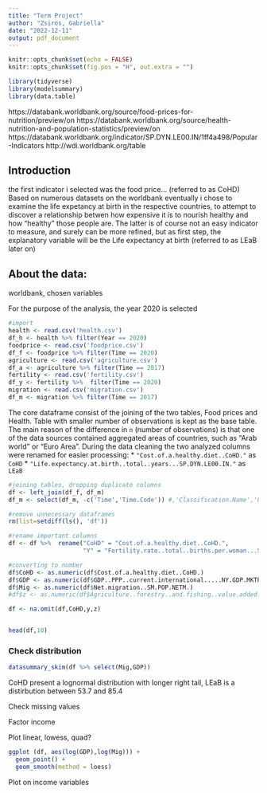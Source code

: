 ```yaml
---
title: "Term Project"
author: "Zsiros, Gabriella"
date: "2022-12-11"
output: pdf_document
---
```


```r
knitr::opts_chunk$set(echo = FALSE)
knitr::opts_chunk$set(fig.pos = "H", out.extra = "")
```

```r
library(tidyverse)
library(modelsummary)
library(data.table)
```
https://databank.worldbank.org/source/food-prices-for-nutrition/preview/on
https://databank.worldbank.org/source/health-nutrition-and-population-statistics/preview/on
https://databank.worldbank.org/indicator/SP.DYN.LE00.IN/1ff4a498/Popular-Indicators
http://wdi.worldbank.org/table

## Introduction 
the first indicator i selected was the food price... (referred to as CoHD)
Based on numerous datasets on the worldbank eventually i chose to examine the life expetancy at birth in the respective countries, to attempt to discover a relationship betwen how expensive it is to nourish healthy and how "healthy" those people are. The latter is of course not an easy indicator to measure, and surely can be more refined, but as first step, the explanatory variable will be the Life expectancy at birth (referred to as LEaB later on)

## About the data:
worldbank, chosen variables

For the purpose of the analysis, the year 2020 is selected 
```r
#import
health <- read.csv('health.csv')
df_h <- health %>% filter(Year == 2020)
foodprice <- read.csv('foodprice.csv')
df_f <- foodprice %>% filter(Time == 2020)
agriculture <- read.csv('agriculture.csv')
df_a <- agriculture %>% filter(Time == 2017)
fertility <- read.csv('fertility.csv')
df_y <- fertility %>%  filter(Time == 2020)
migration <- read.csv('migration.csv')
df_m <- migration %>% filter(Time == 2017)
```

The core dataframe consist of the joining of the two tables, Food prices and Health. Table with smaller number of observations is kept as the base table. The main reason of the difference in `n` (number of observations) is that one of the data sources contained aggregated areas of countries, such as "Arab world" or "Euro Area".
During the data cleaning the two analyzed columns were renamed for easier processing:
* `"Cost.of.a.healthy.diet..CoHD."` as `CoHD`
* `"Life.expectancy.at.birth..total..years...SP.DYN.LE00.IN."` as `LEaB`

```r
#joining tables, dropping duplicate columns
df <- left_join(df_f, df_m)
df_m <- select(df_m, -c('Time','Time.Code')) #,'Classification.Name','Classification.Code','Year.Code'))

#remove unnecessary dataframes
rm(list=setdiff(ls(), 'df'))

#rename important columns
df <- df %>%  rename("CoHD" = "Cost.of.a.healthy.diet..CoHD.",
                     "Y" = "Fertility.rate..total..births.per.woman...SP.DYN.TFRT.IN.")


```
```r
#converting to number
df$CoHD <- as.numeric(df$Cost.of.a.healthy.diet..CoHD.)
df$GDP <- as.numeric(df$GDP..PPP..current.international.....NY.GDP.MKTP.PP.CD.)
df$Mig <- as.numeric(df$Net.migration..SM.POP.NETM.)
#df$z <- as.numeric(df$Agriculture..forestry..and.fishing..value.added..constant.2015.US....NV.AGR.TOTL.KD.)

df <- na.omit(df,CoHD,y,z)


head(df,10)
```


### Check distribution


```r
datasummary_skim(df %>% select(Mig,GDP))
```
CoHD present a lognormal  distribution with longer right tail, LEaB is a distirbution between 53.7 and 85.4 

Check  missing values

Factor income

Plot linear, lowess, quad?

```r

ggplot (df, aes(log(GDP),log(Mig))) +
  geom_point() +
  geom_smooth(method = loess)

```


Plot on income variables